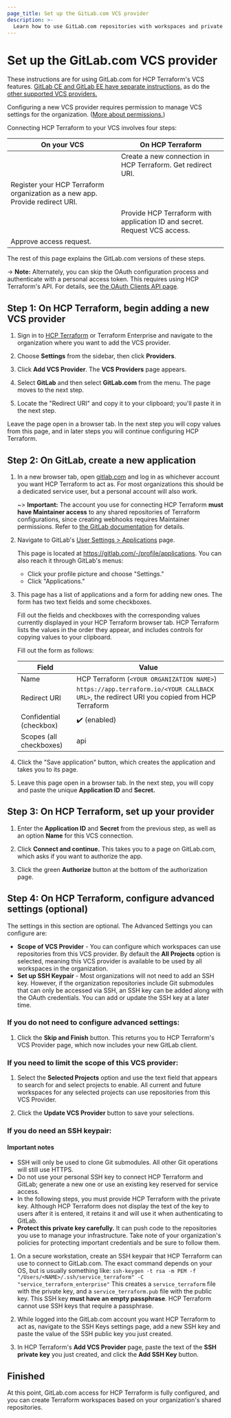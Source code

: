```yaml
---
page_title: Set up the GitLab.com VCS provider
description: >-
  Learn how to use GitLab.com repositories with workspaces and private registry modules in HCP Terraform.
---
```


# Set up the GitLab.com VCS provider

These instructions are for using GitLab.com for HCP Terraform's VCS features. [GitLab CE and GitLab EE have separate instructions,](/terraform/cloud-docs/vcs/gitlab-eece) as do the [other supported VCS providers.](/terraform/cloud-docs/vcs)

Configuring a new VCS provider requires permission to manage VCS settings for the organization. ([More about permissions.](/terraform/cloud-docs/users-teams-organizations/permissions))

[permissions-citation]: #intentionally-unused---keep-for-maintainers

Connecting HCP Terraform to your VCS involves four steps:

| On your VCS                                                                    | On HCP Terraform                                                          |
| ------------------------------------------------------------------------------ | --------------------------------------------------------------------------- |
|                                                                                | Create a new connection in HCP Terraform. Get redirect URI.               |
| Register your HCP Terraform organization as a new app. Provide redirect URI. |                                                                             |
|                                                                                | Provide HCP Terraform with application ID and secret. Request VCS access. |
| Approve access request.                                                        |                                                                             |

The rest of this page explains the GitLab.com versions of these steps.

-> **Note:** Alternately, you can skip the OAuth configuration process and authenticate with a personal access token. This requires using HCP Terraform's API. For details, see [the OAuth Clients API page](/terraform/cloud-docs/api-docs/oauth-clients).

## Step 1: On HCP Terraform, begin adding a new VCS provider

1. Sign in to [HCP Terraform](https://app.terraform.io/) or Terraform Enterprise and navigate to the organization where you want to add the VCS provider.

1. Choose **Settings** from the sidebar, then click **Providers**.

1. Click **Add VCS Provider**. The **VCS Providers** page appears.

1. Select **GitLab** and then select **GitLab.com** from the menu. The page moves to the next step.

1. Locate the "Redirect URI" and copy it to your clipboard; you'll paste it in the next step.

Leave the page open in a browser tab. In the next step you will copy values from this page, and in later steps you will continue configuring HCP Terraform.

## Step 2: On GitLab, create a new application

1. In a new browser tab, open [gitlab.com](https://gitlab.com) and log in as whichever account you want HCP Terraform to act as. For most organizations this should be a dedicated service user, but a personal account will also work.

   ~> **Important:** The account you use for connecting HCP Terraform **must have Maintainer access** to any shared repositories of Terraform configurations, since creating webhooks requires Maintainer permissions. Refer to [the GitLab documentation](https://docs.gitlab.com/ee/user/permissions.html#project-members-permissions) for details.

1. Navigate to GitLab's [User Settings > Applications](https://gitlab.com/-/profile/applications) page.

   This page is located at <https://gitlab.com/-/profile/applications>. You can also reach it through GitLab's menus:

   - Click your profile picture and choose "Settings."
   - Click "Applications."

1. This page has a list of applications and a form for adding new ones. The form has two text fields and some checkboxes.

   Fill out the fields and checkboxes with the corresponding values currently displayed in your HCP Terraform browser tab. HCP Terraform lists the values in the order they appear, and includes controls for copying values to your clipboard.

   Fill out the form as follows:

   | Field                   | Value                                                                                            |
   | ----------------------- | ------------------------------------------------------------------------------------------------ |
   | Name                    | HCP Terraform (`<YOUR ORGANIZATION NAME>`)                                                     |
   | Redirect URI            | `https://app.terraform.io/<YOUR CALLBACK URL>`, the redirect URI you copied from HCP Terraform |
   | Confidential (checkbox) | ✔️ (enabled)                                                                                     |
   | Scopes (all checkboxes) | api                                                                                              |


1. Click the "Save application" button, which creates the application and takes you to its page.

1. Leave this page open in a browser tab. In the next step, you will copy and paste the unique **Application ID** and **Secret.**

## Step 3: On HCP Terraform, set up your provider

1. Enter the **Application ID** and **Secret** from the previous step, as well as an option **Name** for this VCS connection.

1. Click **Connect and continue.** This takes you to a page on GitLab.com, which asks if you want to authorize the app.

1. Click the green **Authorize** button at the bottom of the authorization page.

## Step 4: On HCP Terraform, configure advanced settings (optional)

The settings in this section are optional. The Advanced Settings you can configure are:
- **Scope of VCS Provider** - You can configure which workspaces can use repositories from this VCS provider. By default the **All Projects** option is selected, meaning this VCS provider is available to be used by all workspaces in the organization.
- **Set up SSH Keypair** - Most organizations will not need to add an SSH key. However, if the organization repositories include Git submodules that can only be accessed via SSH, an SSH key can be added along with the OAuth credentials. You can add or update the SSH key at a later time.

### If you do not need to configure advanced settings:

1. Click the **Skip and Finish** button. This returns you to HCP Terraform's VCS Provider page, which now includes your new GitLab client.

### If you need to limit the scope of this VCS provider:

1. Select the **Selected Projects** option and use the text field that appears to search for and select projects to enable. All current and future workspaces for any selected projects can use repositories from this VCS Provider. 

1. Click the **Update VCS Provider** button to save your selections.

### If you do need an SSH keypair:

#### Important notes

- SSH will only be used to clone Git submodules. All other Git operations will still use HTTPS.
- Do not use your personal SSH key to connect HCP Terraform and GitLab; generate a new one or use an existing key reserved for service access.
- In the following steps, you must provide HCP Terraform with the private key. Although HCP Terraform does not display the text of the key to users after it is entered, it retains it and will use it when authenticating to GitLab.
- **Protect this private key carefully.** It can push code to the repositories you use to manage your infrastructure. Take note of your organization's policies for protecting important credentials and be sure to follow them.

1. On a secure workstation, create an SSH keypair that HCP Terraform can use to connect to GitLab.com. The exact command depends on your OS, but is usually something like:
   `ssh-keygen -t rsa -m PEM -f "/Users/<NAME>/.ssh/service_terraform" -C "service_terraform_enterprise"`
   This creates a `service_terraform` file with the private key, and a `service_terraform.pub` file with the public key. This SSH key **must have an empty passphrase**. HCP Terraform cannot use SSH keys that require a passphrase.

1. While logged into the GitLab.com account you want HCP Terraform to act as, navigate to the SSH Keys settings page, add a new SSH key and paste the value of the SSH public key you just created.

1. In HCP Terraform's **Add VCS Provider** page, paste the text of the **SSH private key** you just created, and click the **Add SSH Key** button.

## Finished

At this point, GitLab.com access for HCP Terraform is fully configured, and you can create Terraform workspaces based on your organization's shared repositories.
